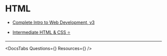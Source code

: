 
# HTML

<div class="beginner">

- [Complete Intro to Web Development, v3](https://frontendmasters.com/courses/web-development-v3/)


</div>

<div className="intermediate">

- [Intermediate HTML & CSS ⭐️](https://frontendmasters.com/courses/intermediate-html-css/)



</div>

---

<DocsTabs Questions={<Questions />} Resources={<Resources />} />
